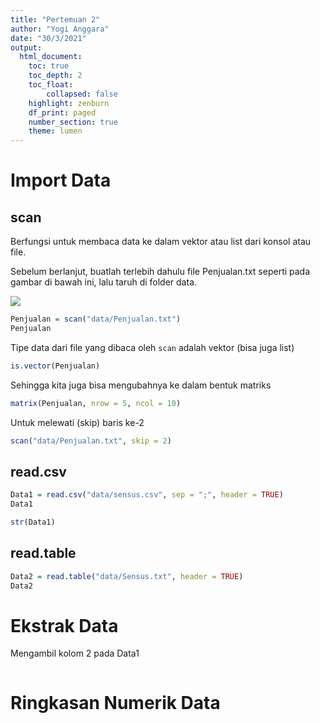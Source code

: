 ```yaml
---
title: "Pertemuan 2"
author: "Yogi Anggara"
date: "30/3/2021"
output:
  html_document: 
    toc: true
    toc_depth: 2
    toc_float: 
        collapsed: false
    highlight: zenburn
    df_print: paged
    number_section: true
    theme: lumen
---
```


# Import Data

## scan

Berfungsi untuk membaca data ke dalam vektor atau list dari konsol atau file.

Sebelum berlanjut, buatlah terlebih dahulu file Penjualan.txt seperti pada gambar di bawah ini, lalu taruh di folder data.

![](img/1_penjualan.JPG)

```r
Penjualan = scan("data/Penjualan.txt")
Penjualan
```

Tipe data dari file yang dibaca oleh `scan` adalah vektor (bisa juga list)

```r
is.vector(Penjualan)
```

Sehingga kita juga bisa mengubahnya ke dalam bentuk matriks

```r
matrix(Penjualan, nrow = 5, ncol = 10)
```

Untuk melewati (skip) baris ke-2

```r
scan("data/Penjualan.txt", skip = 2)
```

## read.csv

```r
Data1 = read.csv("data/sensus.csv", sep = ";", header = TRUE)
Data1
```

```r
str(Data1)
```

## read.table

```r
Data2 = read.table("data/Sensus.txt", header = TRUE)
Data2
```

# Ekstrak Data

Mengambil kolom 2 pada Data1

```r

```

# Ringkasan Numerik Data

```r

```
